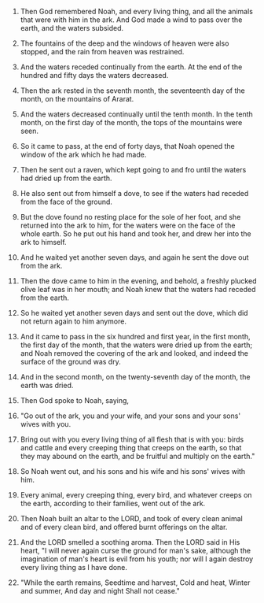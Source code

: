 
1. Then God remembered Noah, and every living thing, and all the animals that were with him in the ark. And God made a wind to pass over the earth, and the waters subsided.

2. The fountains of the deep and the windows of heaven were also stopped, and the rain from heaven was restrained.

3. And the waters receded continually from the earth. At the end of the hundred and fifty days the waters decreased.

4. Then the ark rested in the seventh month, the seventeenth day of the month, on the mountains of Ararat.

5. And the waters decreased continually until the tenth month. In the tenth month, on the first day of the month, the tops of the mountains were seen.

6. So it came to pass, at the end of forty days, that Noah opened the window of the ark which he had made.

7. Then he sent out a raven, which kept going to and fro until the waters had dried up from the earth.

8. He also sent out from himself a dove, to see if the waters had receded from the face of the ground.

9. But the dove found no resting place for the sole of her foot, and she returned into the ark to him, for the waters were on the face of the whole earth. So he put out his hand and took her, and drew her into the ark to himself.

10. And he waited yet another seven days, and again he sent the dove out from the ark.

11. Then the dove came to him in the evening, and behold, a freshly plucked olive leaf was in her mouth; and Noah knew that the waters had receded from the earth.

12. So he waited yet another seven days and sent out the dove, which did not return again to him anymore.

13. And it came to pass in the six hundred and first year, in the first month, the first day of the month, that the waters were dried up from the earth; and Noah removed the covering of the ark and looked, and indeed the surface of the ground was dry.

14. And in the second month, on the twenty-seventh day of the month, the earth was dried.

15. Then God spoke to Noah, saying,

16. "Go out of the ark, you and your wife, and your sons and your sons' wives with you.

17. Bring out with you every living thing of all flesh that is with you: birds and cattle and every creeping thing that creeps on the earth, so that they may abound on the earth, and be fruitful and multiply on the earth."

18. So Noah went out, and his sons and his wife and his sons' wives with him.

19. Every animal, every creeping thing, every bird, and whatever creeps on the earth, according to their families, went out of the ark.

20. Then Noah built an altar to the LORD, and took of every clean animal and of every clean bird, and offered burnt offerings on the altar.

21. And the LORD smelled a soothing aroma. Then the LORD said in His heart, "I will never again curse the ground for man's sake, although the imagination of man's heart is evil from his youth; nor will I again destroy every living thing as I have done.

22. "While the earth remains, Seedtime and harvest, Cold and heat, Winter and summer, And day and night Shall not cease."


